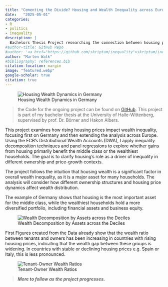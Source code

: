 ```yaml
---
title: "Cementing the Divide? Housing and Wealth Inequality across Europe"
date:   "2025-05-01"
categories: 
- R
- politics
- inequality
description: |
  Bachelors Thesis Project researching the connection between housing price increases and their effect on wealth inequality across different European countries. Using novel data from the ECB's Distributional Wealth Accounts (DWA) and a range of statistical methods in R.
#author-title: GitHub Repo
#author: '<a href="https://github.com/skriptum/inequality">skriptum/inequality</a>'
author: "Marten Walk"
#bibliography: references.bib
citation-location: margin
image: "featured.webp"
google-scholar: true
citation: true
---
```


![Housing Wealth Dynamics in Germany](./housing_wealth_absolute.png)

> the Code for the ongoing project can be found on [GitHub](https://github.com/skriptum/inequality). This project is part of my bachelor thesis at the University of Halle-Wittenberg, supervised by prof. Dr. Börner and Hakon Albers.

This project examines how rising housing prices impact wealth inequality, focusing first on Germany and then extending the analysis across Europe. Using the ECB’s Distributional Wealth Accounts (DWA), I apply inequality decomposition techniques and panel regressions to explore whether gains from housing primarily benefit the middle class or the wealthiest households. The goal is to clarify housing’s role as a driver of inequality in different ownership and price-growth contexts.

The project follows the intuition that housing wealth is a significant factor in overall wealth inequality, as it is a major asset for many households. The analysis will consider how different ownership structures and housing price dynamics affect wealth distribution.

The example of Germany shows that housing is the most important asset for the middle class, while the wealthiest households hold a more diversified portfolio, including financial assets and business equity.

![Wealth Decomposition by Assets across the Deciles](./asset_composition_deciles.png)

First Figures created from the Data already show that the wealth ratio between tenants and owners has been increasing in countries with rising housing prices, indicating that the wealth gap between these groups is widening. In countries with stable or declining housing prices e.g. Spain or Italy, this is less pronounced.

![Tenant-Owner Wealth Ratios](./tenant_owner_wealth_ratio.png)

> ***More to follow as the project progresses.***

